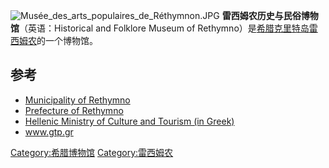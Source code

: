[[File:Musée_des_arts_populaires_de_Réthymnon.JPG|thumb]]
'''雷西姆农历史与民俗博物馆'''（英语：Historical and Folklore Museum of Rethymno）是[[希腊|希腊]][[克里特岛|克里特岛]][[雷西姆农|雷西姆农]]的一个博物馆。

==参考==
*[http://www.rethymno.gr/en/city/historical-museum/historical-museum.html Municipality of Rethymno] {{Wayback|url=http://www.rethymno.gr/en/city/historical-museum/historical-museum.html |date=20160303165028 }}
*[https://web.archive.org/web/20140202232406/http://www.rethymnon.gr/index.php?id=80,144,0,0,1,0 Prefecture of Rethymno]
*[http://odysseus.culture.gr/h/1/gh151.jsp?obj_id=3367 Hellenic Ministry of Culture and Tourism (in Greek)] {{Wayback|url=http://odysseus.culture.gr/h/1/gh151.jsp?obj_id=3367 |date=20100227085439 }}
*[http://www.gtp.gr/TDirectoryDetails.asp?ID=6320 www.gtp.gr] {{Wayback|url=http://www.gtp.gr/TDirectoryDetails.asp?ID=6320 |date=20110612050721 }}

{{coord|35|22|9.95|N|24|28|24.1|E|display=title| region:GR_type:landmark|title=Historical and Folklore Museum of Rethymno}}
[[Category:希腊博物馆|Category:希腊博物馆]]
[[Category:雷西姆农|Category:雷西姆农]]